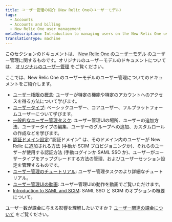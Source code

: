 ```yaml
---
title: ユーザー管理の紹介（New Relic Oneのユーザーモデル）
tags:
  - Accounts
  - Accounts and billing
  - New Relic One user management
metaDescription: Introduction to managing users on the New Relic One user model.
translationType: machine
---
```


このセクションのドキュメントは、 [New Relic One のユーザーモデル](/docs/accounts/original-accounts-billing/original-product-based-pricing/overview-user-models) のユーザー管理に関するものです。オリジナルのユーザーモデルのドキュメントについては、 [オリジナルのユーザー管理](/docs/accounts/original-accounts-billing/original-users-roles) をご覧ください。

ここでは、New Relic One のユーザーモデルのユーザー管理についてのドキュメントをご紹介します。

* [ユーザー権限の概念](/docs/accounts/accounts-billing/new-relic-one-user-management/user-management-concepts): ユーザーが特定の機能や特定のアカウントへのアクセスを得る方法について学びます。
* [ユーザータイプ](/docs/accounts/accounts-billing/new-relic-one-user-management/user-type): ベーシックユーザー、コアユーザー、フルプラットフォームユーザーについて学びます。
* [一般的なユーザー管理タスク](/docs/accounts/accounts-billing/new-relic-one-user-management/user-management-ui-and-tasks/): ユーザー管理UIの場所、ユーザーの追加方法、ユーザータイプの編集、ユーザーのグループへの追加、カスタムロールの作成などを学びます。
* [認証ドメイン設定](/docs/accounts/accounts-billing/new-relic-one-pricing-users/configure-authentication-domains):"認証ドメイン" は、そのドメイン内のユーザーが New Relic に追加される方法 (手動か SCIM プロビジョニングか)、それらのユーザーが使用する認証方法 (手動ログインか SAML SSO か)、ユーザーがユーザータイプをアップグレードする方法の管理、およびユーザーセッション設定を管理するものです。
* [ユーザー管理のチュートリアル](/docs/accounts/accounts-billing/new-relic-one-user-management/tutorial-add-new-user-groups-roles-new-relic-one-user-model): ユーザー管理タスクのより詳細なチュートリアル。
* [ユーザー管理UIの動画](/docs/accounts/accounts-billing/new-relic-one-user-management/user-mgmt-videos): ユーザー管理UIの動作を動画でご覧いただけます。
* [Introduction to SAML and SCIM](/docs/accounts/accounts-billing/new-relic-one-user-management/introduction-saml-scim): SAML SSO と SCIM のオプションの概要について。

ユーザー数が課金に与える影響を理解したいですか？ [ユーザー関連の課金について](/docs/accounts/accounts-billing/new-relic-one-pricing-users/new-relic-one-pricing-billing#user-count) をご覧ください。